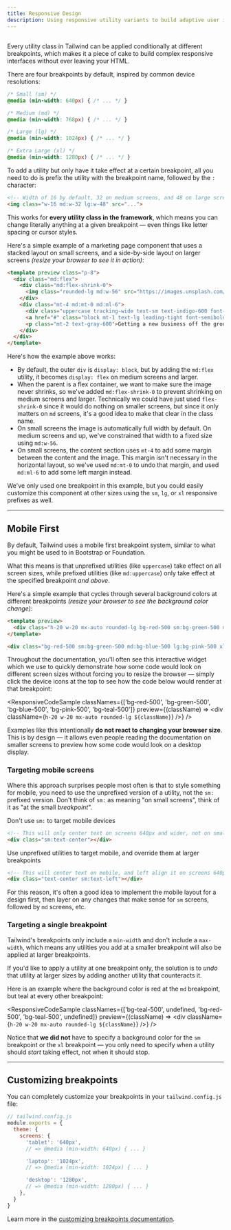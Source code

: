 ```yaml
---
title: Responsive Design
description: Using responsive utility variants to build adaptive user interfaces.
---
```



## <Heading hidden>Overview</Heading>

Every utility class in Tailwind can be applied conditionally at different breakpoints, which makes it a piece of cake to build complex responsive interfaces without ever leaving your HTML.

There are four breakpoints by default, inspired by common device resolutions:

```css
/* Small (sm) */
@media (min-width: 640px) { /* ... */ }

/* Medium (md) */
@media (min-width: 768px) { /* ... */ }

/* Large (lg) */
@media (min-width: 1024px) { /* ... */ }

/* Extra Large (xl) */
@media (min-width: 1280px) { /* ... */ }
```

To add a utility but only have it take effect at a certain breakpoint, all you need to do is prefix the utility with the breakpoint name, followed by the `:` character:

```html
<!-- Width of 16 by default, 32 on medium screens, and 48 on large screens -->
<img class="w-16 md:w-32 lg:w-48" src="...">
```

This works for **every utility class in the framework**, which means you can change literally anything at a given breakpoint — even things like letter spacing or cursor styles.

Here's a simple example of a marketing page component that uses a stacked layout on small screens, and a side-by-side layout on larger screens *(resize your browser to see it in action)*:

```html
<template preview class="p-8">
  <div class="md:flex">
    <div class="md:flex-shrink-0">
      <img class="rounded-lg md:w-56" src="https://images.unsplash.com/photo-1556740738-b6a63e27c4df?ixlib=rb-1.2.1&ixid=eyJhcHBfaWQiOjEyMDd9&auto=format&fit=crop&w=448&q=80" width="448" height="299" alt="Woman paying for a purchase">
    </div>
    <div class="mt-4 md:mt-0 md:ml-6">
      <div class="uppercase tracking-wide text-sm text-indigo-600 font-bold">Marketing</div>
      <a href="#" class="block mt-1 text-lg leading-tight font-semibold text-gray-900 hover:underline">Finding customers for your new business</a>
      <p class="mt-2 text-gray-600">Getting a new business off the ground is a lot of hard work. Here are five ideas you can use to find your first customers.</p>
    </div>
  </div>
</template>
```

Here's how the example above works:

- By default, the outer `div` is `display: block`, but by adding the `md:flex` utility, it becomes `display: flex` on medium screens and larger.
- When the parent is a flex container, we want to make sure the image never shrinks, so we've added `md:flex-shrink-0` to prevent shrinking on medium screens and larger. Technically we could have just used `flex-shrink-0` since it would do nothing on smaller screens, but since it only matters on `md` screens, it's a good idea to make that clear in the class name.
- On small screens the image is automatically full width by default. On medium screens and up, we've constrained that width to a fixed size using `md:w-56`.
- On small screens, the content section uses `mt-4` to add some margin between the content and the image. This margin isn't necessary in the horizontal layout, so we've used `md:mt-0` to undo that margin, and used `md:ml-6` to add some left margin instead.

We've only used one breakpoint in this example, but you could easily customize this component at other sizes using the `sm`, `lg`, or `xl` responsive prefixes as well.

---

## Mobile First

By default, Tailwind uses a mobile first breakpoint system, similar to what you might be used to in Bootstrap or Foundation.

What this means is that unprefixed utilities (like `uppercase`) take effect on all screen sizes, while prefixed utilities (like `md:uppercase`) only take effect at the specified breakpoint *and above*.

Here's a simple example that cycles through several background colors at different breakpoints *(resize your browser to see the background color change)*:

```html
<template preview>
  <div class="h-20 w-20 mx-auto rounded-lg bg-red-500 sm:bg-green-500 md:bg-blue-500 lg:bg-pink-500 xl:bg-teal-500"></div>
</template>

<div class="bg-red-500 sm:bg-green-500 md:bg-blue-500 lg:bg-pink-500 xl:bg-teal-500"></div>
```

Throughout the documentation, you'll often see this interactive widget which we use to quickly demonstrate how some code would look on different screen sizes without forcing you to resize the browser — simply click the device icons at the top to see how the code below would render at that breakpoint:

<ResponsiveCodeSample
  classNames={['bg-red-500', 'bg-green-500', 'bg-blue-500', 'bg-pink-500', 'bg-teal-500']}
  preview={(className) => <div className={`h-20 w-20 mx-auto rounded-lg ${className}`} />}
/>

Examples like this intentionally **do not react to changing your browser size**. This is by design — it allows even people reading the documentation on smaller screens to preview how some code would look on a desktop display.

### Targeting mobile screens

Where this approach surprises people most often is that to style something for mobile, you need to use the unprefixed version of a utility, not the `sm:` prefixed version. Don't think of `sm:` as meaning "on small screens", think of it as "at the small *breakpoint*".

<TipBad>Don't use <code className="text-sm font-bold text-gray-800">sm:</code> to target mobile devices</TipBad>

```html
<!-- This will only center text on screens 640px and wider, not on small screens -->
<div class="sm:text-center"></div>
```

<TipGood>Use unprefixed utilities to target mobile, and override them at larger breakpoints</TipGood>

```html
<!-- This will center text on mobile, and left align it on screens 640px and wider -->
<div class="text-center sm:text-left"></div>
```

For this reason, it's often a good idea to implement the mobile layout for a design first, then layer on any changes that make sense for `sm` screens, followed by `md` screens, etc.

### Targeting a single breakpoint

Tailwind's breakpoints only include a `min-width` and don't include a `max-width`, which means any utilities you add at a smaller breakpoint will also be applied at larger breakpoints.

If you'd like to apply a utility at one breakpoint only, the solution is to *undo* that utility at larger sizes by adding another utility that counteracts it.

Here is an example where the background color is red at the `md` breakpoint, but teal at every other breakpoint:

<ResponsiveCodeSample
  classNames={['bg-teal-500', undefined, 'bg-red-500', 'bg-teal-500', undefined]}
  preview={(className) => <div className={`h-20 w-20 mx-auto rounded-lg ${className}`} />}
/>

Notice that **we did not** have to specify a background color for the `sm` breakpoint or the `xl` breakpoint — you only need to specify when a utility should *start* taking effect, not when it should stop.

---

## Customizing breakpoints

You can completely customize your breakpoints in your `tailwind.config.js` file:

```js
// tailwind.config.js
module.exports = {
  theme: {
    screens: {
      'tablet': '640px',
      // => @media (min-width: 640px) { ... }

      'laptop': '1024px',
      // => @media (min-width: 1024px) { ... }

      'desktop': '1280px',
      // => @media (min-width: 1280px) { ... }
    },
  }
}
```

Learn more in the [customizing breakpoints documentation](/docs/breakpoints).
